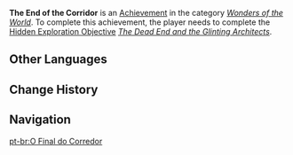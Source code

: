 {{Achievement Infobox
|title        = 
|id           = 81278
|order id     = 1264
|category     = Wonders of the World
|description  = Enter the most secret chamber at the bottom of the Mausoleum of King Deshret.
|requirements = Complete ''[[The Dead End and the Glinting Architects]]''.
|primogems    = 5
|tracking     = 
|topic        = 
|hidden       = 1
|type         = Exploration
}}
'''The End of the Corridor''' is an [[Achievement]] in the category ''[[Wonders of the World]]''. To complete this achievement, the player needs to complete the [[Hidden Exploration Objective]] ''[[The Dead End and the Glinting Architects]]''.
<!--
==Notes==

==Trivia==

==Video Guides==
{{EVT
|video1   = 
|caption1 = 
}}
-->
==Other Languages==
{{Other Languages
|en      = The End of the Corridor
|zhs     = 大走廊的尽头
|zhs_rm  = Dà-zǒuláng de Jìntóu
|zht     = 大走廊的盡頭
|zht_rm  = Dà-zǒuláng de Jìntóu
|zh_tl   = The End of the Large Corridor
|ja      = 大きな廊下の果て
|ja_rm   = Ooki-na Rouka no Hate
|ja_tl   = The End of the Big Corridor
|ko      = 복도의 끝
|ko_rm   = Bokdo-ui Kkeut
|ko_tl   = The End of the Corridor
|es      = Al final del pasillo
|es_tl   = At the End of the Corridor
|fr      = La fin du couloir
|fr_tl   = The End of the Corridor
|ru      = Конец коридора
|ru_tl   = The End of the Corridor
|th      = จุดสิ้นสุดของโถงทางเดิน
|th_rm   = 
|th_tl   = 
|vi      = Tận Cùng Của Hành Lang
|vi_tl   = 
|de      = Ende des Korridors
|de_tl   = End of the Corridor
|id      = Ujung Lorong
|id_tl   = The End of the Corridor
|pt      = O Final do Corredor
|pt_tl   = 
|tr      = Koridorun Sonu
|tr_tl   = 
|it      = In fondo al corridoio
|it_tl   = 
}}

==Change History==
{{Change History|3.1}}
<!--
==References==
{{Reflist}}
-->
==Navigation==
{{Achievement Navbox}}

[[pt-br:O Final do Corredor]]